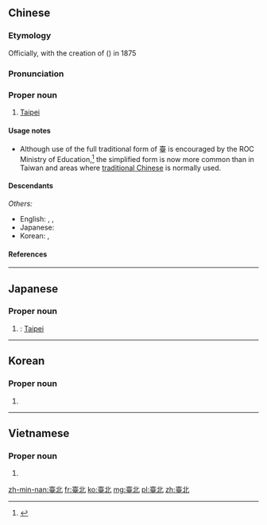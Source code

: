 {{also|台北}}
==Chinese==
{{zh-forms|s=台北|t2=台北}}

===Etymology===
Officially, with the creation of {{w|Taipeh Prefecture}} ({{w2|zh|臺北府}}) in 1875

===Pronunciation===
{{zh-pron
|m=Táiběi
|c=toi4 bak1
|ca=y
|h=pfs=Thòi-pet
|md=Dài-báe̤k
|mn=Tâi-pak
|mna=Taiwanese-Alternation5to3Word.ogg
|mn-t=tai5 bag4
|w=3de poq
|cat=pn
}}

===Proper noun===
{{zh-proper noun}}

# [[Taipei]]

====Usage notes====
* Although use of the full traditional form of 臺 is encouraged by the ROC Ministry of Education,<ref>{{Cite news |author=Shih Hsiu-chuan |title=Premier respects ‘choice’ on spelling |url=http://www.taipeitimes.com/News/taiwan/archives/2010/12/14/2003490913 |accessdate=8 Jan 2015|date=14 Dec 2010 |work=Taipei Times |page=3}}</ref> the simplified form {{lang|zh|台北}} is now more common than {{lang|zh|臺北}} in Taiwan and areas where [[Traditional Chinese|traditional Chinese]] is normally used.

====Descendants====
{{CJKV||j=台北|たいほく|대북|Đài Bắc}}
''Others:''
* English: {{l|en|Taipei}}, {{l|en|Taibei}}, {{l|en|Taipeh}}
* Japanese: {{ja-r|台北|^たいぺい}}
* Korean: {{ko-l|타이베이}}, {{ko-l|타이페이}}

====References====
<references/>

{{zh-cat|Cities in Taiwan}}

----

==Japanese==
{{ja-kanjitab|yomi=irr|sort=たいぺい}}

===Proper noun===
{{ja-pos|たいぺい|proper|タイペイ|shin=台北}}

# {{kyujitai spelling of|台北}}: [[Taipei]]

----

==Korean==
{{ko-hanjatab}}

===Proper noun===
{{ko-proper noun|hangeul=대북|rv=Daebuk}}

# {{hanja form of|대북|[[Taipei]]}}

----

==Vietnamese==
{{vi-hantutab}}

===Proper noun===
{{vi-hantu|pos=proper noun}}

# {{han tu form of|Đài Bắc|[[Taipei]]}}

[[zh-min-nan:臺北]]
[[fr:臺北]]
[[ko:臺北]]
[[mg:臺北]]
[[pl:臺北]]
[[zh:臺北]]
